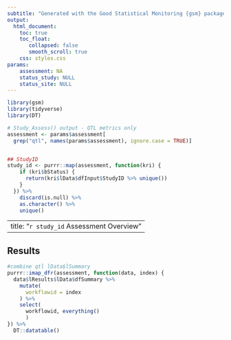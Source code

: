 ```yaml
---
subtitle: "Generated with the Good Statistical Monitoring {gsm} package"
output:
  html_document:
    toc: true
    toc_float:
       collapsed: false
       smooth_scroll: true
    css: styles.css
params:
    assessment: NA
    status_study: NULL
    status_site: NULL
---
```


```r
library(gsm)
library(tidyverse)
library(DT)

# Study_Assess() output - QTL metrics only
assessment <- params$assessment[
  grep("qtl", names(params$assessment), ignore.case = TRUE)]


## StudyID
study_id <- purrr::map(assessment, function(kri) {
    if (kri$bStatus) {
      return(kri$lData$dfInput$StudyID %>% unique())
    } 
  }) %>% 
    discard(is.null) %>% 
    as.character() %>% 
    unique()

```

---
title: "`r study_id` Assessment Overview"
---

<div class = 'overall-country-select'
    id = 'overall-country-select'
    title = 'Selected country will be highlighted in all charts for all KRIs.'>

</div>


## Results

```r
#combine qtl lData$lSummary
purrr::imap_dfr(assessment, function(data, index) {
  data$lResults$lData$dfSummary %>% 
    mutate(
      workflowid = index
    ) %>% 
    select(
      workflowid, everything()
      )
}) %>% 
  DT::datatable()
```
